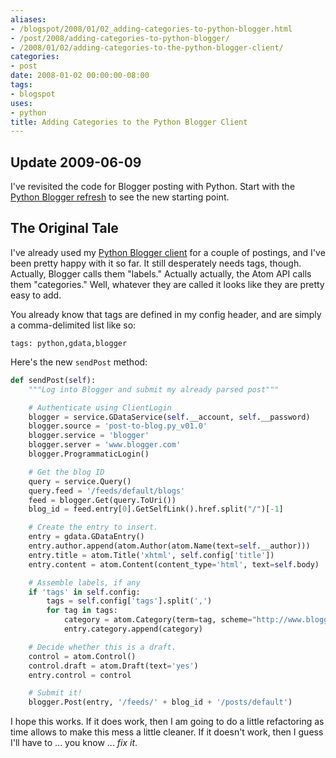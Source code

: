 ```yaml
---
aliases:
- /blogspot/2008/01/02_adding-categories-to-python-blogger.html
- /post/2008/adding-categories-to-python-blogger/
- /2008/01/02/adding-categories-to-the-python-blogger-client/
categories:
- post
date: 2008-01-02 00:00:00-08:00
tags:
- blogspot
uses:
- python
title: Adding Categories to the Python Blogger Client
---
```


[Python Blogger refresh]: /post/2009/06/python-blogger-refresh-part-1/

## Update 2009-06-09

I've revisited the code for Blogger posting with Python. Start with the [Python Blogger refresh][] to see the new starting point.

## The Original Tale

[Python Blogger client]: /post/2007/12/python-loves-blogger-part-1/

I've already used my [Python Blogger client][] for a couple
of postings, and I've been pretty happy with it so far. It still desperately needs
tags, though. Actually, Blogger calls them "labels." Actually actually, the Atom API calls
them "categories." Well, whatever they are called it looks like they are pretty easy to add.

You already know that tags are defined in my config header, and are simply a comma-delimited list like so:

```
tags: python,gdata,blogger
```

Here's the new `sendPost` method:

```python
def sendPost(self):
    """Log into Blogger and submit my already parsed post"""

    # Authenticate using ClientLogin
    blogger = service.GDataService(self.__account, self.__password)
    blogger.source = 'post-to-blog.py_v01.0'
    blogger.service = 'blogger'
    blogger.server = 'www.blogger.com'
    blogger.ProgrammaticLogin()

    # Get the blog ID
    query = service.Query()
    query.feed = '/feeds/default/blogs'
    feed = blogger.Get(query.ToUri())
    blog_id = feed.entry[0].GetSelfLink().href.split("/")[-1]

    # Create the entry to insert.
    entry = gdata.GDataEntry()
    entry.author.append(atom.Author(atom.Name(text=self.__author)))
    entry.title = atom.Title('xhtml', self.config['title'])
    entry.content = atom.Content(content_type='html', text=self.body)

    # Assemble labels, if any
    if 'tags' in self.config:
        tags = self.config['tags'].split(',')
        for tag in tags:
            category = atom.Category(term=tag, scheme="http://www.blogger.com/atom/ns#")
            entry.category.append(category)

    # Decide whether this is a draft.
    control = atom.Control()
    control.draft = atom.Draft(text='yes')
    entry.control = control

    # Submit it!
    blogger.Post(entry, '/feeds/' + blog_id + '/posts/default')
```

I hope this works. If it does work, then I am going to do a little refactoring
as time allows to make this mess a little cleaner. If it doesn't work, then I
guess I'll have to ... you know ... *fix it*.
